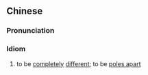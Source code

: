 ==Chinese==
{{zh-forms|type=22}}

===Pronunciation===
{{zh-pron
|m=jiérán不tóng
|c=zit6 jin4 bat1 tung4
|mn=chia̍t-jiân-put-tông/chia̍t-liân-put-tông
|cat=cy
}}

===Idiom===
{{zh-idiom}}

# to be [[completely]] [[different]]; to be [[poles apart]]